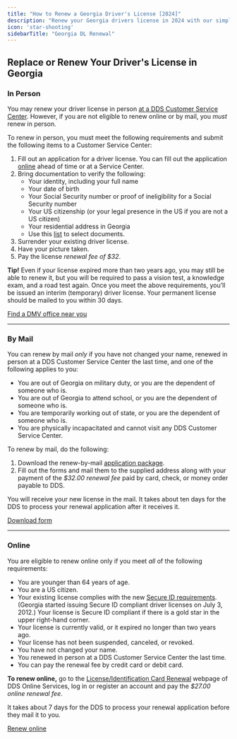 ```yaml
---
title: "How to Renew a Georgia Driver's License [2024]"
description: "Renew your Georgia drivers license in 2024 with our simple, step-by-step guide. Find all the necessary requirements, forms, fees, and online renewal options to ensure a hassle-free experience. Stay legal and avoid fines - start your renewal process now!"
icon: 'star-shooting'
sidebarTitle: "Georgia DL Renewal"
---
```


## Replace or Renew Your Driver's License in Georgia

### In Person

You may renew your driver license in person [at a DDS Customer Service Center](https://driving-tests.org/dmv-near-me/georgia-dds-office-locations/). However, if you are not eligible to renew online or by mail, you *must* renew in person.

To renew in person, you must meet the following requirements and submit the following items to a Customer Service Center:
1. Fill out an application for a driver license. You can fill out the application [online](https://online.dds.ga.gov/onlineservices/preapply/login.aspx) ahead of time or at a Service Center.
2. Bring documentation to verify the following:
   - Your identity, including your full name
   - Your date of birth
   - Your Social Security number or proof of ineligibility for a Social Security number
   - Your US citizenship (or your legal presence in the US if you are not a US citizen)
   - Your residential address in Georgia
   - Use this [list](http://online.dds.ga.gov/SecureID/accepteddocs.aspx) to select documents.
3. Surrender your existing driver license.
4. Have your picture taken.
5. Pay the license *renewal fee of $32*.

**Tip!** Even if your license expired more than two years ago, you may still be able to renew it, but you will be required to pass a vision test, a knowledge exam, and a road test again. Once you meet the above requirements, you’ll be issued an interim (temporary) driver license. Your permanent license should be mailed to you within 30 days.

[Find a DMV office near you](https://driving-tests.org/dmv-near-me/)

---

### By Mail

You can renew by mail *only* if you have not changed your name, renewed in person at a DDS Customer Service Center the last time, and one of the following applies to you:
- You are out of Georgia on military duty, or you are the dependent of someone who is.
- You are out of Georgia to attend school, or you are the dependent of someone who is.
- You are temporarily working out of state, or you are the dependent of someone who is.
- You are physically incapacitated and cannot visit any DDS Customer Service Center.

To renew by mail, do the following:
1. Download the renew-by-mail [application package](https://dds.georgia.gov/sites/dds.georgia.gov/files/related_files/document/mailinrenewal012017.pdf).
2. Fill out the forms and mail them to the supplied address along with your payment of the *$32.00 renewal fee* paid by card, check, or money order payable to DDS.

You will receive your new license in the mail. It takes about ten days for the DDS to process your renewal application after it receives it.

[Download form](https://online.dds.ga.gov/onlineservices/preapply/login.aspx)

---

### Online

You are eligible to renew online only if you meet *all* of the following requirements:
- You are younger than 64 years of age.
- You are a US citizen.
- Your existing license complies with the new [Secure ID requirements](https://dds.georgia.gov/secure-id-faqs). (Georgia started issuing Secure ID compliant driver licenses on July 3, 2012.) Your license is Secure ID compliant if there is a gold star in the upper right-hand corner.
- Your license is currently valid, or it expired no longer than two years ago.
- Your license has not been suspended, canceled, or revoked.
- You have not changed your name.
- You renewed in person at a DDS Customer Service Center the last time.
- You can pay the renewal fee by credit card or debit card.

**To renew online,** go to the [License/Identification Card Renewal](https://online.dds.ga.gov/onlineservices/licenserenewalintro.aspx) webpage of DDS Online Services, log in or register an account and pay the *$27.00 online renewal fee*.

It takes about 7 days for the DDS to process your renewal application before they mail it to you.

[Renew online](https://online.dds.ga.gov/onlineservices/licenserenewalintro.aspx)

<Snippet file="renewal-state-block.mdx" />